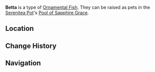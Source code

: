 {{About|the [[furnishing]]|the fish|Betta}}
{{Furnishing Infobox
|title          = Betta
|id             = 379008
|image          = Item Ornamental Betta.png
|category       = Ornamental Fish
|rarity         = 4
|adeptal_energy = 
|load           = 
|description    = A valuable Ornamental Fish that may be kept as a pet in the [[Pool of Sapphire Grace]].<br />{{Item Description|Betta}}
}}
'''Betta''' is a type of [[Ornamental Fish]]. They can be raised as pets in the [[Serenitea Pot]]'s [[Pool of Sapphire Grace]].

==Location==
{{transclude|Betta|Location}}

==Change History==
{{Change History|2.1}}

==Navigation==
{{Furnishing Navbox/Subsystems|fish pond}}